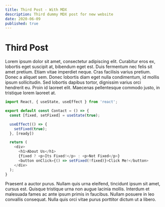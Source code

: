 ```yaml
---
title: Third Post - With MDX
description: Third dummy MDX post for new website
date: 2020-06-09
published: true
---
```


# Third Post

Lorem ipsum dolor sit amet, consectetur adipiscing elit. Curabitur eros ex, lobortis eget suscipit at, bibendum eget est. Duis fermentum nec felis sit amet pretium. Etiam vitae imperdiet neque. Cras facilisis varius pretium. Donec a aliquet sem. Donec lobortis diam eget nulla condimentum, id mollis ipsum sollicitudin. Sed lobortis dapibus tortor, dignissim varius orci hendrerit eu. Proin id laoreet elit. Maecenas pellentesque commodo justo, in tristique lorem laoreet at.

```javascript
import React, { useState, useEffect } from 'react';

export default const Contact = () => {
  const [fixed, setFixed] = useState(true);

  useEffect(() => {
    setFixed(true);
  }, [ready])

  return (
    <div>
      <h1>About Us</h1>
      {fixed ? <p>Its Fixed!</p> : <p>Not Fixed</p>}
      <button onClick={() => setFixed(!fixed)}>Click Me!</button>
    </div>
  );
}
```

Praesent a auctor purus. Nullam quis urna eleifend, tincidunt ipsum sit amet, cursus est. Quisque tristique urna non augue lacinia mollis. Interdum et malesuada fames ac ante ipsum primis in faucibus. Nullam posuere in leo convallis consequat. Nulla quis orci vitae purus porttitor dictum ut a libero.